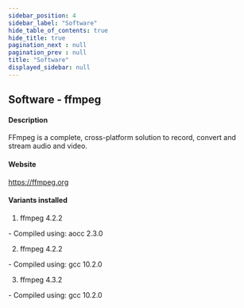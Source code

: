 ```yaml
---
sidebar_position: 4
sidebar_label: "Software"
hide_table_of_contents: true
hide_title: true
pagination_next : null
pagination_prev : null
title: "Software"
displayed_sidebar: null
---
```


## Software - ffmpeg


#### Description
FFmpeg is a complete, cross-platform solution to record, convert and stream audio and video.

#### Website
https://ffmpeg.org

#### Variants installed
1. ffmpeg 4.2.2
<div class="ul-circle">
    - Compiled using: aocc 2.3.0
</div>

2. ffmpeg 4.2.2
<div class="ul-circle">
    - Compiled using: gcc 10.2.0
</div>

3. ffmpeg 4.3.2
<div class="ul-circle">
    - Compiled using: gcc 10.2.0
</div>

